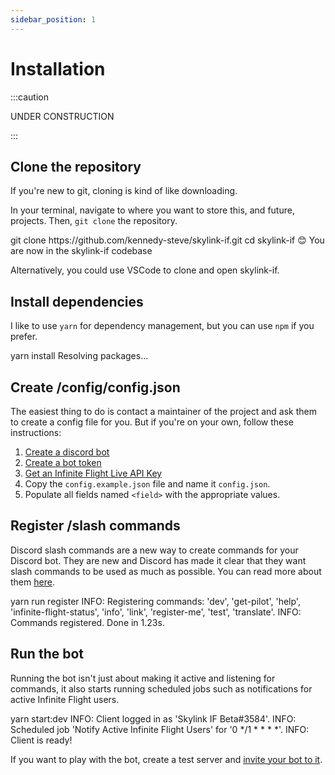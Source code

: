 ```yaml
---
sidebar_position: 1
---
```



# Installation

:::caution

UNDER CONSTRUCTION

:::


## Clone the repository

If you're new to git, cloning is kind of like downloading.

In your terminal, navigate to where you want to store this, and future, projects. Then, `git clone` the repository.

<ReactTermynal>
  <span data-ty="input">git clone https://github.com/kennedy-steve/skylink-if.git</span>
  <span data-ty="progress"></span>
  <span data-ty="input">cd skylink-if</span>
  <span data-ty>😊 You are now in the skylink-if codebase</span>
</ReactTermynal>

Alternatively, you could use VSCode to clone and open skylink-if.

## Install dependencies

I like to use `yarn` for dependency management, but you can use `npm` if you prefer.

<ReactTermynal>
  <span data-ty="input">yarn install</span>
  <span data-ty>Resolving packages...</span>
  <span data-ty="progress"></span>
</ReactTermynal>

## Create /config/config.json

The easiest thing to do is contact a maintainer of the project and ask them to create a config file for you. But if you're on your own, follow these instructions:

1. [Create a discord bot](https://discordapp.com/developers/applications/me)
2. [Create a bot token](https://discordjs.guide/preparations/setting-up-a-bot-application.html)
3. [Get an Infinite Flight Live API Key](hhttps://infiniteflight.com/guide/developer-reference/live-api/overview#obtaining-an-api-key)
4. Copy the `config.example.json` file and name it `config.json`.
5. Populate all fields named `<field>` with the appropriate values.

## Register /slash commands

Discord slash commands are a new way to create commands for your Discord bot. They are new and Discord has made it clear that they want slash commands to be used as much as possible. You can read more about them [here](https://support.discord.com/hc/en-us/articles/1500000368501-Slash-Commands-FAQ).

<ReactTermynal>
  <span data-ty="input">yarn run register</span>
  <span data-ty>INFO: Registering commands: 'dev', 'get-pilot', 'help', 'infinite-flight-status', 'info', 'link', 'register-me', 'test', 'translate'.</span>
  <span data-ty>INFO: Commands registered.</span>
  <span data-ty>Done in 1.23s.</span>
</ReactTermynal>


## Run the bot

Running the bot isn't just about making it active and listening for commands, it also starts running scheduled jobs such as notifications for active Infinite Flight users.

<ReactTermynal>
  <span data-ty="input">yarn start:dev</span>
  <span data-ty>INFO: Client logged in as 'Skylink IF Beta#3584'.</span>
  <span data-ty>INFO: Scheduled job 'Notify Active Infinite Flight Users' for '0 */1 * * * *'.</span>
  <span data-ty>INFO: Client is ready!</span>
</ReactTermynal>

If you want to play with the bot, create a test server and [invite your bot to it](https://discordjs.guide/preparations/adding-your-bot-to-servers.html).


<Terminal command={YarnStartBot} />
<br />